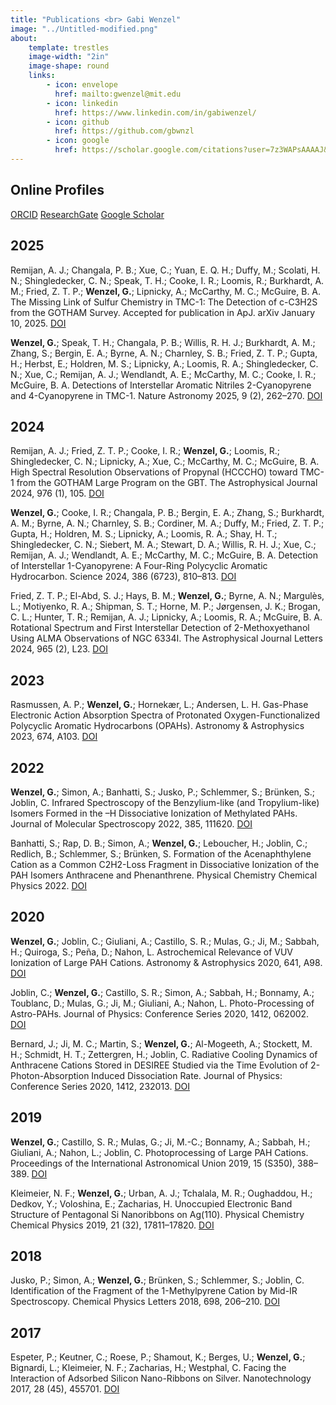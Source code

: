 ```yaml
---
title: "Publications <br> Gabi Wenzel"
image: "../Untitled-modified.png"
about:
    template: trestles
    image-width: "2in"
    image-shape: round
    links:
        - icon: envelope
          href: mailto:gwenzel@mit.edu
        - icon: linkedin
          href: https://www.linkedin.com/in/gabiwenzel/
        - icon: github
          href: https://github.com/gbwnzl
        - icon: google
          href: https://scholar.google.com/citations?user=7z3WAPsAAAAJ&hl=en&oi=ao
---
```


## Online Profiles

<a href="https://orcid.org/0000-0002-0332-2641"><span class="badge rounded-pill bg-primary">ORCID</span></a>
<a href="https://www.researchgate.net/profile/Gabi-Wenzel"><span class="badge rounded-pill bg-primary">ResearchGate</span></a> 
<a href="https://scholar.google.com/citations?user=7z3WAPsAAAAJ&hl=en&oi=ao"><span class="badge rounded-pill bg-primary">Google Scholar</span></a> 

## 2025

Remijan, A. J.; Changala, P. B.; Xue, C.; Yuan, E. Q. H.; Duffy, M.; Scolati, H. N.; Shingledecker, C. N.; Speak, T. H.; Cooke, I. R.; Loomis, R.; Burkhardt, A. M.; Fried, Z. T. P.; <b>Wenzel, G.</b>; Lipnicky, A.; McCarthy, M. C.; McGuire, B. A. The Missing Link of Sulfur Chemistry in TMC-1: The Detection of c-C3H2S from the GOTHAM Survey. Accepted for publication in ApJ. arXiv January 10, 2025.
<a href="https://doi.org/10.48550/arXiv.2501.06343"><span class="badge rounded-pill bg-primary">DOI</span></a>

<b>Wenzel, G.</b>; Speak, T. H.; Changala, P. B.; Willis, R. H. J.; Burkhardt, A. M.; Zhang, S.; Bergin, E. A.; Byrne, A. N.; Charnley, S. B.; Fried, Z. T. P.; Gupta, H.; Herbst, E.; Holdren, M. S.; Lipnicky, A.; Loomis, R. A.; Shingledecker, C. N.; Xue, C.; Remijan, A. J.; Wendlandt, A. E.; McCarthy, M. C.; Cooke, I. R.; McGuire, B. A. Detections of Interstellar Aromatic Nitriles 2-Cyanopyrene and 4-Cyanopyrene in TMC-1. Nature Astronomy 2025, 9 (2), 262–270. <a href="https://doi.org/10.1038/s41550-024-02410-9"><span class="badge rounded-pill bg-primary">DOI</span></a>

## 2024

Remijan, A. J.; Fried, Z. T. P.; Cooke, I. R.; <b>Wenzel, G.</b>; Loomis, R.; Shingledecker, C. N.; Lipnicky, A.; Xue, C.; McCarthy, M. C.; McGuire, B. A. High Spectral Resolution Observations of Propynal (HCCCHO) toward TMC-1 from the GOTHAM Large Program on the GBT. The Astrophysical Journal 2024, 976 (1), 105.  <a href="https://doi.org/10.3847/1538-4357/ad856e"><span class="badge rounded-pill bg-primary">DOI</span></a>

<b>Wenzel, G.</b>; Cooke, I. R.; Changala, P. B.; Bergin, E. A.; Zhang, S.; Burkhardt, A. M.; Byrne, A. N.; Charnley, S. B.; Cordiner, M. A.; Duffy, M.; Fried, Z. T. P.; Gupta, H.; Holdren, M. S.; Lipnicky, A.; Loomis, R. A.; Shay, H. T.; Shingledecker, C. N.; Siebert, M. A.; Stewart, D. A.; Willis, R. H. J.; Xue, C.; Remijan, A. J.; Wendlandt, A. E.; McCarthy, M. C.; McGuire, B. A. Detection of Interstellar 1-Cyanopyrene: A Four-Ring Polycyclic Aromatic Hydrocarbon. Science 2024, 386 (6723), 810–813. <a href="https://doi.org/10.1126/science.adq6391"><span class="badge rounded-pill bg-primary">DOI</span></a>

Fried, Z. T. P.; El-Abd, S. J.; Hays, B. M.; <b>Wenzel, G.</b>; Byrne, A. N.; Margulès, L.; Motiyenko, R. A.; Shipman, S. T.; Horne, M. P.; Jørgensen, J. K.; Brogan, C. L.; Hunter, T. R.; Remijan, A. J.; Lipnicky, A.; Loomis, R. A.; McGuire, B. A. Rotational Spectrum and First Interstellar Detection of 2-Methoxyethanol Using ALMA Observations of NGC 6334I. The Astrophysical Journal Letters 2024, 965 (2), L23.  <a href="https://doi.org/10.3847/2041-8213/ad37ff"><span class="badge rounded-pill bg-primary">DOI</span></a>

## 2023

Rasmussen, A. P.; <b>Wenzel, G.</b>; Hornekær, L.; Andersen, L. H. Gas-Phase Electronic Action Absorption Spectra of Protonated Oxygen-Functionalized Polycyclic Aromatic Hydrocarbons (OPAHs). Astronomy & Astrophysics 2023, 674, A103.  <a href="https://doi.org/10.1051/0004-6361/202346003"><span class="badge rounded-pill bg-primary">DOI</span></a>

## 2022

<b>Wenzel, G.</b>; Simon, A.; Banhatti, S.; Jusko, P.; Schlemmer, S.; Brünken, S.; Joblin, C. Infrared Spectroscopy of the Benzylium-like (and Tropylium-like) Isomers Formed in the –H Dissociative Ionization of Methylated PAHs. Journal of Molecular Spectroscopy 2022, 385, 111620.  <a href="https://doi.org/10.1016/j.jms.2022.111620"><span class="badge rounded-pill bg-primary">DOI</span></a>

Banhatti, S.; Rap, D. B.; Simon, A.; <b>Wenzel, G.</b>; Leboucher, H.; Joblin, C.; Redlich, B.; Schlemmer, S.; Brünken, S. Formation of the Acenaphthylene Cation as a Common C2H2-Loss Fragment in Dissociative Ionization of the PAH Isomers Anthracene and Phenanthrene. Physical Chemistry Chemical Physics 2022.  <a href="https://doi.org/10.1039/D2CP03835H"><span class="badge rounded-pill bg-primary">DOI</span></a>

## 2020

<b>Wenzel, G.</b>; Joblin, C.; Giuliani, A.; Castillo, S. R.; Mulas, G.; Ji, M.; Sabbah, H.; Quiroga, S.; Peña, D.; Nahon, L. Astrochemical Relevance of VUV Ionization of Large PAH Cations. Astronomy & Astrophysics 2020, 641, A98.  <a href="https://doi.org/10.1051/0004-6361/202038139"><span class="badge rounded-pill bg-primary">DOI</span></a>

Joblin, C.; <b>Wenzel, G.</b>; Castillo, S. R.; Simon, A.; Sabbah, H.; Bonnamy, A.; Toublanc, D.; Mulas, G.; Ji, M.; Giuliani, A.; Nahon, L. Photo-Processing of Astro-PAHs. Journal of Physics: Conference Series 2020, 1412, 062002.  <a href="https://doi.org/10.1088/1742-6596/1412/6/062002"><span class="badge rounded-pill bg-primary">DOI</span></a>

Bernard, J.; Ji, M. C.; Martin, S.; <b>Wenzel, G.</b>; Al-Mogeeth, A.; Stockett, M. H.; Schmidt, H. T.; Zettergren, H.; Joblin, C. Radiative Cooling Dynamics of Anthracene Cations Stored in DESIREE Studied via the Time Evolution of 2-Photon-Absorption Induced Dissociation Rate. Journal of Physics: Conference Series 2020, 1412, 232013.  <a href="https://doi.org/10.1088/1742-6596/1412/23/232013"><span class="badge rounded-pill bg-primary">DOI</span></a>

## 2019

<b>Wenzel, G.</b>; Castillo, S. R.; Mulas, G.; Ji, M.-C.; Bonnamy, A.; Sabbah, H.; Giuliani, A.; Nahon, L.; Joblin, C. Photoprocessing of Large PAH Cations. Proceedings of the International Astronomical Union 2019, 15 (S350), 388–389.  <a href="https://doi.org/10.1017/S1743921319007063"><span class="badge rounded-pill bg-primary">DOI</span></a>

Kleimeier, N. F.; <b>Wenzel, G.</b>; Urban, A. J.; Tchalala, M. R.; Oughaddou, H.; Dedkov, Y.; Voloshina, E.; Zacharias, H. Unoccupied Electronic Band Structure of Pentagonal Si Nanoribbons on Ag(110). Physical Chemistry Chemical Physics 2019, 21 (32), 17811–17820. <a href=" https://doi.org/10.1039/C9CP02239B"><span class="badge rounded-pill bg-primary">DOI</span></a>

## 2018

Jusko, P.; Simon, A.; <b>Wenzel, G.</b>; Brünken, S.; Schlemmer, S.; Joblin, C. Identification of the Fragment of the 1-Methylpyrene Cation by Mid-IR Spectroscopy. Chemical Physics Letters 2018, 698, 206–210.  <a href="https://doi.org/10.1016/j.cplett.2018.03.028"><span class="badge rounded-pill bg-primary">DOI</span></a>

## 2017

Espeter, P.; Keutner, C.; Roese, P.; Shamout, K.; Berges, U.; <b>Wenzel, G.</b>; Bignardi, L.; Kleimeier, N. F.; Zacharias, H.; Westphal, C. Facing the Interaction of Adsorbed Silicon Nano-Ribbons on Silver. Nanotechnology 2017, 28 (45), 455701.  <a href="https://doi.org/10.1088/1361-6528/aa9012"><span class="badge rounded-pill bg-primary">DOI</span></a>